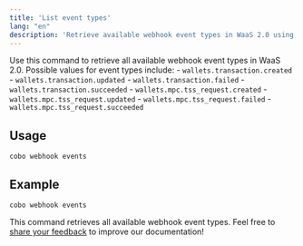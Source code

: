 ```yaml
---
title: 'List event types'
lang: "en"
description: 'Retrieve available webhook event types in WaaS 2.0 using Cobo CLI.'
---
```


Use this command to retrieve all available webhook event types in WaaS 2.0. Possible values for event types include:
    - `wallets.transaction.created`
    - `wallets.transaction.updated`
    - `wallets.transaction.failed`
    - `wallets.transaction.succeeded`
    - `wallets.mpc.tss_request.created`
    - `wallets.mpc.tss_request.updated`
    - `wallets.mpc.tss_request.failed`
    - `wallets.mpc.tss_request.succeeded`

## Usage

```shell
cobo webhook events
```

## Example

```shell
cobo webhook events
```

This command retrieves all available webhook event types.
<Tip>Feel free to [share your feedback](https://forms.zohopublic.com/cobo/form/DocumentFeedbackForm/formperma/QvLOhxJv1_JMsJ-1dleZ8Itb_7rzN-LtgvsDdxosoVI) to improve our documentation!</Tip>